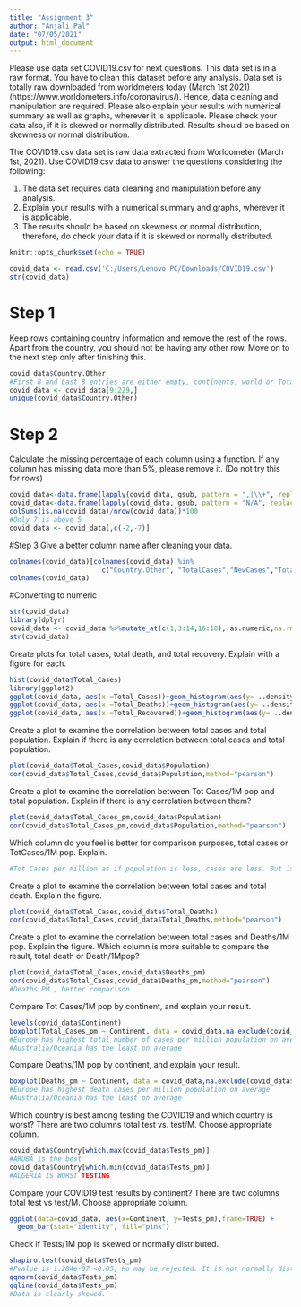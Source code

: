 ```yaml
---
title: "Assignment 3"
author: "Anjali Pal"
date: "07/05/2021"
output: html_document
---
```

Please use data set COVID19.csv for next questions.  This data set is in a raw format. You have to clean this dataset before any analysis. Data set is totally raw downloaded from worldmeters today (March 1st 2021)  (https://www.worldometers.info/coronavirus/). Hence, data cleaning and manipulation are required. Please also explain your results with numerical summary as well as graphs, wherever it is applicable. Please check your data also, if it is skewed or normally distributed. Results should be based on skewness or normal distribution. 

The COVID19.csv data set is raw data extracted from Worldometer (March 1st, 2021). Use COVID19.csv data to answer the questions considering the following:

1. The data set requires data cleaning and manipulation before any analysis.
2. Explain your results with a numerical summary and graphs, wherever it is         applicable.
3. The results should be based on skewness or normal distribution, therefore, do    check your data if it is skewed or normally distributed.

```r
knitr::opts_chunk$set(echo = TRUE)
```

```r
covid_data <- read.csv('C:/Users/Lenovo PC/Downloads/COVID19.csv')
str(covid_data)
```
# Step 1
Keep rows containing country information and remove the rest of the rows. Apart from the country, you should not be having any other row. Move on to the next step only after finishing this.
```r
covid_data$Country.Other
#First 8 and Last 8 entries are either empty, continents, world or Total
covid_data <- covid_data[9:229,]
unique(covid_data$Country.Other)
```
# Step 2
Calculate the missing percentage of each column using a function. If any column has missing data more than 5%, please remove it. (Do not try this for rows)
```r
covid_data<-data.frame(lapply(covid_data, gsub, pattern = ",|\\+", replacement = ""))
covid_data<-data.frame(lapply(covid_data, gsub, pattern = "N/A", replacement = NA))
colSums(is.na(covid_data)/nrow(covid_data))*100
#Only 7 is above 5 
covid_data <- covid_data[,c(-2,-7)]
```
#Step 3
Give a better column name after cleaning your data.
```r
colnames(covid_data)[colnames(covid_data) %in% 
                       c("Country.Other", "TotalCases","NewCases","TotalDeaths","TotalRecovered","NewRecovered","ActiveCases","Serious.Critical","Tot.Cases.1M.pop", "Deaths.1M.pop","TotalTests", "Tests.1M.pop", "Population", "Continent","X1.Caseevery.X.ppl", "X1.Deathevery.X.ppl", "X1.Testevery.X.ppl")]<- c("Country", "Total_Cases", "New_Cases","Total_Deaths","Total_Recovered","New_Recovered","Active_Cases","Critical_Cases","Total_Cases_pm", "Deaths_pm","Total_Tests", "Tests_pm", "Population", "Continent","Case_Every_X_ppl", "Death_Every_X_ppl", "Test_Every_X_ppl")
colnames(covid_data)
```
#Converting to numeric
```r
str(covid_data)
library(dplyr)
covid_data <- covid_data %>%mutate_at(c(1,3:14,16:18), as.numeric,na.rm = TRUE)
str(covid_data)
```
Create plots for total cases, total death, and total recovery. Explain with a figure for each.
```r
hist(covid_data$Total_Cases)
library(ggplot2)
ggplot(covid_data, aes(x =Total_Cases))+geom_histogram(aes(y= ..density..),colour = "black",fill = "white",binwidth = 5)+stat_function(fun= dnorm,colour = "red",args = list(mean = mean(covid_data$Total_Cases), sd = sd(covid_data$Total_Cases)))
ggplot(covid_data, aes(x =Total_Deaths))+geom_histogram(aes(y= ..density..),colour = "black",fill = "white",binwidth = 5)+stat_function(fun= dnorm,colour = "red",args = list(mean = mean(covid_data$Total_Deaths), sd = sd(covid_data$Total_Deaths)))
ggplot(covid_data, aes(x =Total_Recovered))+geom_histogram(aes(y= ..density..),colour = "black",fill = "white",binwidth = 5)+stat_function(fun= dnorm,colour = "red",args = list(mean = mean(covid_data$Total_Recovered,na.rm = TRUE), sd = sd(covid_data$Total_Recovered,na.rm = TRUE)))

```
Create a plot to examine the correlation between total cases and total population. Explain if there is any correlation between total cases and total population.
```r
plot(covid_data$Total_Cases,covid_data$Population)
cor(covid_data$Total_Cases,covid_data$Population,method="pearson")
```
Create a plot to examine the correlation between Tot Cases/1M pop and total population. Explain if there is any correlation between them?
```r
plot(covid_data$Total_Cases_pm,covid_data$Population)
cor(covid_data$Total_Cases_pm,covid_data$Population,method="pearson")
```
Which column do you feel is better for comparison purposes, total cases or TotCases/1M pop. Explain.
```r
#Tot Cases per million as if population is less, cases are less. But it doesn't mean that it's doing better than other nations with more population.
```
Create a plot to examine the correlation between total cases and total death. Explain the figure.
```r
plot(covid_data$Total_Cases,covid_data$Total_Deaths)
cor(covid_data$Total_Cases,covid_data$Total_Deaths,method="pearson")
```
Create a plot to examine the correlation between total cases and Deaths/1M pop. Explain the figure. Which column is more suitable to compare the result, total death or Death/1Mpop?
```r
plot(covid_data$Total_Cases,covid_data$Deaths_pm)
cor(covid_data$Total_Cases,covid_data$Deaths_pm,method="pearson")
#Deaths PM , better comparison.
```
Compare Tot Cases/1M pop by continent, and explain your result. 
```r
levels(covid_data$Continent)
boxplot(Total_Cases_pm ~ Continent, data = covid_data,na.exclude(covid_data$Continent),main = "Total Cases/1M pop by continent",col = "grey", frame = FALSE)
#Europe has highest total number of cases per million population on average
#Australia/Oceania has the least on average
```
Compare Deaths/1M pop by continent, and explain your result. 
```r
boxplot(Deaths_pm ~ Continent, data = covid_data,na.exclude(covid_data$Continent),main = "Total deaths/1M pop by continent",col = "grey", frame = FALSE)
#Europe has highest death cases per million population on average
#Australia/Oceania has the least on average
```
Which country is best among testing the COVID19 and which country is worst? There are two columns total test vs. test/M. Choose appropriate column. 
```r
covid_data$Country[which.max(covid_data$Tests_pm)]
#ARUBA is the best
covid_data$Country[which.min(covid_data$Tests_pm)]
#ALGERIA IS WORST TESTING
```
Compare your COVID19 test results by continent? There are two columns total test vs test/M. Choose appropriate column. 
```r
ggplot(data=covid_data, aes(x=Continent, y=Tests_pm),frame=TRUE) +
  geom_bar(stat="identity", fill="pink")
```
Check if Tests/1M pop is skewed or normally distributed.
```r
shapiro.test(covid_data$Tests_pm)
#Pvalue is 1.284e-07 <0.05, Ho may be rejected. It is not normally distributed.
qqnorm(covid_data$Tests_pm)
qqline(covid_data$Tests_pm)
#Data is clearly skewed.
```